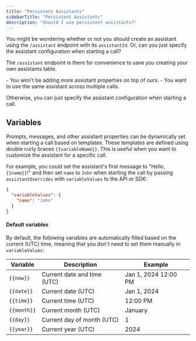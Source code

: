 ```yaml
---
title: "Persistent Assistants"
sidebarTitle: "Persistent Assistants"
description: "Should I use persistent assistants?"
---
```


You might be wondering whether or not you should create an assistant using the `/assistant` endpoint with its `assistantId`. Or, can you just specify the assistant configuration when starting a call?

The `/assistant` endpoint is there for convenience to save you creating your own assistants table.

<Accordion title="Use cases">
- You won't be adding more assistant properties on top of ours.
- You want to use the same assistant across multiple calls.
</Accordion>

Otherwise, you can just specify the assistant configuration when starting a call.

## Variables

Prompts, messages, and other assistant properties can be dynamically set when starting a call based on templates.
These templates are defined using double curly braces `{{variableName}}`.
This is useful when you want to customize the assistant for a specific call.

For example, you could set the assistant's first message to "Hello, `{{name}}`!" and then set `name` to `John` when starting the call
by passing `assistantOverrides` with `variableValues` to the API or SDK:

```json
{
  "variableValues": {
    "name": "John"
  }
}
```

#### Default variables

By default, the following variables are automatically filled based on the current (UTC) time,
meaning that you don't need to set them manually in `variableValues`:

| Variable    | Description                    | Example              |
| ----------- | ------------------------------ | -------------------- |
| `{{now}}`   | Current date and time (UTC)    | Jan 1, 2024 12:00 PM |
| `{{date}}`  | Current date (UTC)             | Jan 1, 2024          |
| `{{time}}`  | Current time (UTC)             | 12:00 PM             |
| `{{month}}` | Current month (UTC)            | January              |
| `{{day}}`   | Current day of month (UTC)     | 1                    |
| `{{year}}`  | Current year (UTC)             | 2024                 |
